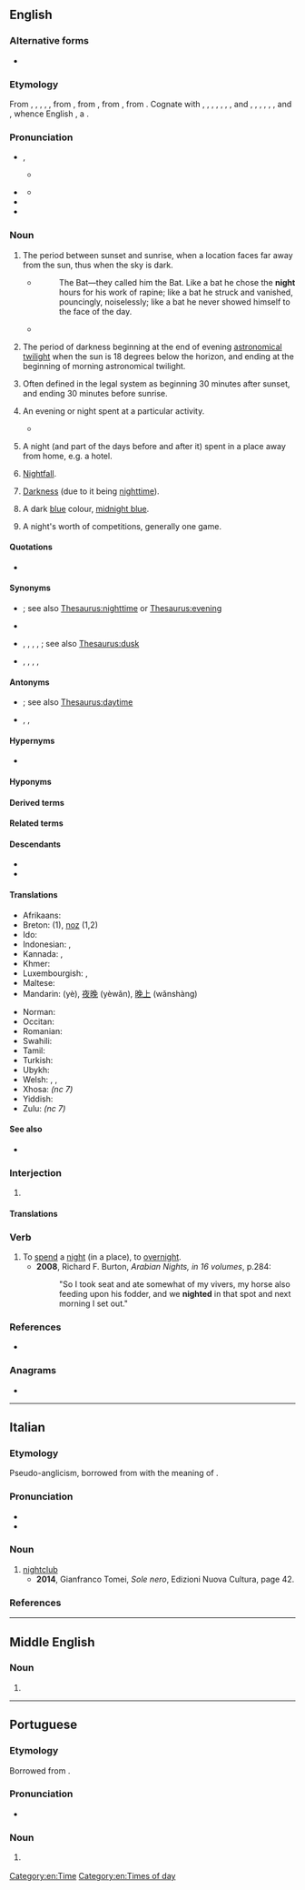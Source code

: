 {{also|Night|niȝt}}
==English==
{{wikipedia}}

===Alternative forms===
* {{l|en|nite}} {{qualifier|informal}}

===Etymology===
From {{inh|en|enm|nighte}}, {{m|enm|night}}, {{m|enm|nyght}}, {{m|enm|niȝt}}, {{m|enm|naht}}, from {{inh|en|ang|niht}}, from {{inh|en|gmw-pro|*naht||night}}, from {{inh|en|gem-pro|*nahts||night}}, from {{inh|en|ine-pro|*nókʷts||night}}. Cognate with {{cog|sco|nicht}}, {{m|sco|neicht||night}}, {{cog|fy|nacht||night}}, {{cog|nl|nacht||night}}, {{cog|nds|Nacht||night}}, {{cog|de|Nacht||night}}, {{cog|da|nat||night}}, {{cog|sv|-}} and {{cog|no|natt||night}}, {{cog|fo|nátt||night}}, {{cog|is|nótt||night}}, {{cog|el|νύχτα||night}}, {{cog|ru|ночь||night}}, {{cog|sa|नक्ति|tr=nákti||night}}, and {{cog|la|nox||night}}, whence English {{doublet|en|nox|notext=1}}, a {{glossary|doublet}}.

===Pronunciation===
* {{a|US|UK}} {{enPR|nīt}}, {{IPA|en|/naɪt/}}
** {{audio|en|en-us-night.ogg|Audio (US)}}
* {{a|UK|Scottish}} {{IPA|en|/nʌɪt/}}
** {{audio|en|LL-Q1860 (eng)-Back ache-night.wav|Audio (UK)}}
* {{rhymes|en|aɪt}}
* {{homophones|en|knight}}

===Noun===
{{en-noun|~}}

# {{lb|en|countable}} The period between sunset and sunrise, when a location faces far away from the sun, thus when the sky is dark.
#: {{ux|en|How do you sleep at '''night''' when you attack your kids like that!?}}
#* {{RQ:RnhrtHpwd Bat|I|01}}
#*: The Bat—they called him the Bat. Like a bat he chose the '''night''' hours for his work of rapine; like a bat he struck and vanished, pouncingly, noiselessly; like a bat he never showed himself to the face of the day.
#* {{quote-journal|en|date=2013-07-19|author=[http://www.theguardian.com/profile/iansample Ian Sample]
|volume=189|issue=6|page=34|magazine={{w|The Guardian Weekly}}
|title=[http://www.theguardian.com/lifeandstyle/2013/jul/08/irregular-bedtimes-affect-childrens-brains Irregular bedtimes may affect children's brains]
|passage=Irregular bedtimes may disrupt healthy brain development in young children, according to a study of intelligence and sleeping habits.&nbsp; &para;&nbsp;Going to bed at a different time each '''night''' affected girls more than boys, but both fared worse on mental tasks than children who had a set bedtime, researchers found.}}
# {{lb|en|astronomy|countable}} The period of darkness beginning at the end of evening [[astronomical twilight]] when the sun is 18 degrees below the horizon, and ending at the beginning of morning astronomical twilight.
# {{lb|en|legal|countable}} Often defined in the legal system as beginning 30 minutes after sunset, and ending 30 minutes before sunrise.
# {{lb|en|countable}} An evening or night spent at a particular activity.
#: {{ux|en|a '''night''' on the town}}
#* {{quote-journal|en|date=2013-06-08|volume=407|issue=8839|page=52|magazine={{w|The Economist}}
|title=[http://www.economist.com/news/international/21579039-chinas-growing-empire-ports-abroad-mainly-about-trade-not-aggression-new-masters The new masters and commanders]
|passage=From the ground, Colombo’s port does not look like much. Those entering it are greeted by wire fences, walls dating back to colonial times and security posts. For mariners leaving the port after lonely '''nights''' on the high seas, the delights of the B52 Night Club and Stallion Pub lie a stumble away.}}
# {{lb|en|countable}} A night (and part of the days before and after it) spent in a place away from home, e.g. a hotel.
#: {{ux|en|I stayed my friend's house for three '''nights'''.}}
# {{lb|en|uncountable}} [[nightfall|Nightfall]].
#: {{ux|en|from noon till '''night'''}}
# {{lb|en|uncountable}} [[darkness|Darkness]] (due to it being [[nighttime]]).
#: {{ux|en|The cat disappeared into the '''night'''.}}
# {{lb|en|uncountable}} A dark [[blue]] colour, [[midnight blue]].
#: {{color panel|002266}}
# {{lb|en|sports|colloquial}} A night's worth of competitions, generally one game.

====Quotations====
* {{seeCites|en}}

====Synonyms====
* {{sense|evening or night spent at a particular activity}} {{l|en|evening}}; see also [[Thesaurus:nighttime]] or [[Thesaurus:evening]]
* {{sense|quality of sleep}} {{l|en|sleep}}
* {{sense|nightfall}} {{l|en|dark}}, {{l|en|dusk}}, {{l|en|nightfall}}, {{l|en|sundown}}, {{l|en|sunset}}; see also [[Thesaurus:dusk]]
* {{sense|darkness}} {{l|en|blackness}}, {{l|en|darkness}}, {{l|en|gloom}}, {{l|en|obscurity}}, {{l|en|shadow}}

====Antonyms====
* {{sense|period between sunset and sunrise}} {{l|en|day}}; see also [[Thesaurus:daytime]]
* {{sense|darkness}} {{l|en|brightness}}, {{l|en|daylight}}, {{l|en|light}}

====Hypernyms====
* {{l|en|24-hour day}}

====Hyponyms====
{{col4|en|first night
|last night
|midnight
|tonight
|tomorrow night
|Twelfth Night
|{{l|en|yesterday night}} {{qualifier|rare compared to ''[[last night]]''}}
}}

====Derived terms====
{{der4|en|{{l|en|all-night}}<!--adjective: that goes on all night-->
|{{l|en|all-nighter}}, {{l|en|allnighter}}
|day-and-night
|day-night
|eight-night
|evennight
|five-night
|fly-by-night
|fortnightly
|fortnight
|four-night
|goodnight
|midnight
|night-bat
|nightcap
|nightclub
|nightclubbing
|nightcore
|nightdress
|nightfall
|nightgown
|nighthawk
|nightie
|nightingale
|nightjar
|{{l|en|nightlife}}, |nightlives
|nightlight
|nightlong
|nightly
|nightman
|nightmare
|nightmarish
|night-night
|nightpiece
|night-raven
|nightrider
|nightshade
|nightshirt
|nightspot
|nightstand
|dark night of the soul
|nightstick
|nightstool
|nighttide
|{{l|en|nighttime}}, |night-time
|nightwalker
|nightwatchman
|nightwear
|nightwork
|nighty
|nine-night
|one-night
|overnight
|sennight
|sevennight
|six-night
|ten-night
|three-night
|tonight
|two-night
|yesternight
}}

====Related terms====
{{rel4|en|at night
|day and night
|day-night cycle
|lady of the night
|like night and day
|night and day
|night blindness
|night cart
|night court
|night crawler
|night emission
|night letter
|night owl
|night shift
|night sky
|night soil
|night terror
|night watch
|ships that pass in the night
|the night is young
}}

====Descendants====
* {{desc|pis|naet}}
* {{desc|ko|나이트|bor=1}}

====Translations====
{{trans-top|period between sunset and sunrise}}
{{multitrans|data=
* Abkhaz: {{tt|ab|аҵх|sc=Cyrl}}, {{tt|ab|аҵых|sc=Cyrl}}
* Adyghe: {{tt|ady|чэщы}}; {{tt|ady|чэщ}} {{qualifier|Shapsug}}
* Afar: {{t-needed|aa}}
* Afrikaans: {{tt+|af|nag}}
* Ahom: {{tt|aho|𑜁𑜢𑜤𑜃𑜫}}
* Ainu: {{tt|ain|アンチカㇻ|tr=ancikar}}
* Aiton: {{t-needed|aio}}
* Akkadian: {{tt|akk|𒆥𒋝|tr=liliātu|sc=Xsux}}
* Albanian: {{tt+|sq|natë|f}} {{qualifier|indefinite}}, {{t|sq|nata|f}} {{qualifier|definite}}
* American Sign Language: {{tt|ase|BentB@BackHand-PalmDown-FlatB@CenterChesthigh-PalmDown Contact}}
* Amharic: {{tt|am|ሌት|sc=Ethi}}
* Arabic: {{tt|ar|لَيْلَة|f}}, {{tt+|ar|لَيْل}} {{qualifier|collective}}
*: Egyptian Arabic: {{tt|arz|ليل|m|tr=lēl|sc=Arab}}, {{tt|arz|ليلة|f|tr=lēla|sc=Arab}}
*: Gulf Arabic: {{tt|afb|بليل}}
* Aragonese: {{tt|an|nueit|f}}, {{tt|an|nuei|f}}
* Aramaic:
*: Hebrew: {{tt|arc|לליא|m|tr=lilyā’|sc=Hebr}}
*: Classical Syriac: {{tt|syc|ܠܠܝܐ|m|tr=lilyā’|sc=Syrc}}
*: Assyrian Neo-Aramaic: {{tt|aii|ܠܲܝܠܹܐ|f|tr=layle|sc=Syrc}}
* Archi: {{t|aqc|иш}}
* Armenian: {{tt+|hy|գիշեր}}
* Aromanian: {{tt|rup|noapti|f}}, {{tt|rup|noapte|f}}, {{t|rup|nopti|f}}
* Assamese: {{tt|as|ৰাতি|sc=Beng|tr=rati}}
* Asturian: {{tt+|ast|nueche|f}}
* Atayal: {{tt|tay|gbyan}}
* Avestan: {{tt|ae|𐬑𐬴𐬀𐬞𐬀𐬥|f|tr=xšapan|sc=Avst}}, {{tt|ae|𐬥𐬀𐬑𐬙𐬎}}
* Aymara: {{tt+|ay|aruma}}
* Azerbaijani: {{tt+|az|gecə}}
* Bakhtiari: {{tt|bqi|شو|tr=šaw|sc=fa-Arab}}
* Baluchi: {{tt|bal|شپ|tr=šap}}
* Bashkir: {{tt|ba|төн}}
* Basque: {{tt+|eu|gau}}
* Bavarian: {{tt|bar|Nocht}}
* Belarusian: {{tt+|be|ноч|f}}
* Bengali: {{tt+|bn|রাত}}
* Bhojpuri: {{t|bho|𑂩𑂰𑂞𑂱}}
* Breton: {{tt+|br|noz}}
* Bulgarian: {{tt+|bg|нощ|f}}
* Burmese: {{tt+|my|ည|sc=Mymr}}
* Buryat: {{tt|bua|һүни|sc=Cyrl}}
* Catalan: {{tt+|ca|nit|f}}
* Catawba: {{tt|chc|witchawa}}
* Central Atlas Tamazight: {{tt|tzm|ⵉⴹ|tr=iḍ}}
* Central Dusun: {{tt|dtp|doungotuong}}
* Central Mazahua: {{tt|maz|xomu̷}}
* Central Sierra Miwok: {{tt|csm|kawý·ly-}}
* Chakma: {{t-needed|ccp}}
* Chamicuro: {{tt|ccc|chpolyaye}}
* Chamorro: {{tt|ch|puengi}}
* Chechen: {{tt|ce|буьйса|sc=Cyrl}}
* Cherokee: {{tt|chr|ᏒᎠᏱ|tr=svayi|sc=Cher}}
* Cheyenne: {{t|chy|táa'e}}
* Chickasaw: {{tt|cic|oklhili}}
* Chinese:
*: Cantonese: {{tt|yue|夜晚|tr=je6 maan5}}
*: Dungan: {{tt|dng|е}}, {{tt|dng|еван}}, {{tt|dng|ванщи}}
*: Mandarin: {{tt+|cmn|夜晚|tr=yèwǎn}}, {{tt+|cmn|夜|tr=yè}}, {{tt+|cmn|宵|tr=xiāo}}
*: Min Nan: {{tt+|nan|暗暝|tr=àm-mê, àm-mî}}, {{tt|nan|暗頭|tr=àm-thâu}}, {{tt+|nan|暝時|tr=mê-sî, mî-sî}}, {{tt+|nan|暗時|tr=àm-sî}}
*: Wu: {{tt|wuu|夜到|tr=hhia tau}}
* Chukchi: {{tt|ckt|ныкирит|tr=nykirit}}
* Chuvash: {{tt|cv|ҫӗр|sc=Cyrl}}
* Coptic:
*: Bohairic: {{tt|cop|ⲉϫⲱⲣϩ}}
*: Sahidic: {{tt|cop|ⲟⲩϣⲏ}}
* Cornish: {{tt|kw|nos|f}}
* Czech: {{tt+|cs|noc|f}}
* Dalmatian: {{tt|dlm|nuat}}
* Danish: {{tt+|da|nat|c}}
* Dhivehi: {{t-needed|dv}}
* Dolgan: {{tt|dlg|түүн|tr=tüün|sc=Cyrl}}
* Dutch: {{tt+|nl|nacht|m}}
* Eastern Bontoc: {{tt|ebk|lafi}}
* Eastern Cham: {{t-needed|cjm}}
* Egyptian: {{t-egy|grḥ|m|h=g:r-H-N2}}
* Emilian: {{tt|egl|nôt|f}}
* Erzya: {{tt|myv|ве|sc=Cyrl}}
* Eshtehardi: {{tt|esh|شو|tr=šow|sc=fa-Arab}}
* Esperanto: {{tt+|eo|nokto}}
* Estonian: {{tt+|et|öö}}
* Ewe: {{tt|ee|zã}}
* Extremaduran: {{tt|ext|nochi|f}}
* Faroese: {{tt+|fo|nátt|f}}
* Finnish: {{tt+|fi|yö}}
* French: {{tt+|fr|nuit|f}}
* Friulian: {{tt|fur|gnot|f}}
* Gagauz: {{tt|gag|gecä}}
* Galician: {{tt+|gl|noite|f}}
* Ge'ez: {{tt|gez|ሌሊት|sc=Ethi}}
* Georgian: {{tt+|ka|ღამე}}
* German: {{tt+|de|Nacht|f}}
*: Middle High German: {{tt|gmh|naht|f}}
* Gilbertese: {{tt|gil|bong}}
* Gothic: {{tt|got|𐌽𐌰𐌷𐍄𐍃|f}}
* Greek: {{tt+|el|νύχτα|f}}
*: Ancient: {{tt|grc|νύξ|f}}
* Guaraní: {{tt|gn|pyhare}}
* Gujarati: {{tt|gu|રાત|f}}, {{tt+|gu|રાત્રી|f}}
* Haitian Creole: {{tt|ht|lannuit}}
* Hawaiian: {{tt|haw|pō}}
* Hebrew: {{tt+|he|לַיְלָה|m|tr=láyla}}
* Higaonon: {{t|mba|daluman}}
* Hindi: {{tt+|hi|रात|f}}, {{tt+|hi|रात्रि|f}}, {{tt+|hi|शब|f}}, {{tt+|hi|रात्र|f}}, {{tt+|hi|राति|f}}
* Hittite: {{tt|hit|𒅖𒉺𒀭𒍝|tr=išpanz|c}}
* Hungarian: {{tt+|hu|éjszaka}}, {{tt+|hu|éjjel}}, {{tt+|hu|éj}}
* Hunsrik: {{tt|hrx|Nacht|f}}, {{tt|hrx|naacht|f}}
* Iban: {{tt|iba|malam}}
* Icelandic: {{tt+|is|nótt|f}}, {{qualifier|archaic}} {{tt+|is|nátt|f}}, {{qualifier|skaldic}} {{tt+|is|njóla|f}}
* Ido: {{tt+|io|nokto}}
* Ilocano: {{tt|ilo|rabii}}
* Indonesian: {{tt+|id|malam}}
* Ingrian: {{tt|izh|öö}}
* Ingush: {{tt|inh|бийса|sc=Cyrl}}
* Iranun: {{t-needed|ill}}
* Irish: {{tt+|ga|oíche|f}}
*: Old Irish: {{tt|sga|adaig|f}}
* Isnag: {{t|isd|xabi}}
* Istriot: {{tt|ist|nuoto}}
* Istro-Romanian: {{tt|ruo|nopte|f}}
* Italian: {{tt+|it|notte|f}}
* Japanese: {{tt+|ja|夜|tr=よる, yoru, よ, yo}}
* Javanese: {{t|jv|wengi}}
* Kabardian: {{tt|kbd|жэщ}}
* Kalmyk: {{tt|xal|сө|sc=Cyrl}}
* Kannada: {{tt+|kn|ಇರುಳು}}, {{tt+|kn|ರಾತ್ರಿ}}
* Kapampangan: {{tt|pam|bengi}}
* Karachay-Balkar: {{tt|krc|кече|tr=keçe|sc=Cyrl}}
* Karakalpak: {{tt|kaa|tu'n}}
* Kashubian: {{tt+|csb|noc|f}}
* Kazakh: {{tt+|kk|түн|sc=Cyrl}}
* Ket: {{tt|ket|си}}
* Khakas: {{tt|kjh|тӱн}}
* Khmer: {{tt+|km|យប់}}, {{tt+|km|រាត្រី}}
* Komi-Permyak: {{tt|koi|вой}}
* Korean: {{tt+|ko|밤}}
* Koryak: {{tt|kpy|ныкинык|tr=nəkinək|sc=Cyrl}}
* Kumyk: {{tt|kum|гече|tr=geçe|sc=Cyrl}}
* Kurdish:
*: Central Kurdish: {{tt+|ckb|شەو|tr=shaw}}
*: Northern Kurdish: {{tt+|kmr|şev|f}}
* Kyrgyz: {{tt+|ky|түн|sc=Cyrl}}
* Ladino: {{tt|lad|noche|f}}
* Lao: {{tt|lo|ຄືນ}}
* Latgalian: {{tt|ltg|nakts|f}}
* Latin: {{tt+|la|nox|f}}
* Latvian: {{tt+|lv|nakts|f}}
* Lezgi: {{t|lez|йиф}}
* Ligurian: {{tt|lij|néutte|f}}
* Lingala: {{tt|ln|butú}}
* Lithuanian: {{tt+|lt|naktis|f}}, {{t+check|lt|šiaurė}}
* Livonian: {{tt|liv|īe}}
* Lombard: {{t|lmo|nott|f}}
* Lubuagan Kalinga: {{tt|knb|labi}}
* Luxembourgish: {{tt|lb|Nuecht|f}}, {{tt|lb|Nuet|f}}
* Macedonian: {{tt+|mk|ноќ|f}}
* Magahi: {{t|mag|𑂩𑂰𑂞𑂱|tr=rāti}}
* Maguindanao: {{t|mdh|magabi}}
* Maithili: {{t|mai|राति|tr=rāit}}
* Malay: {{tt+|ms|malam}}, {{tt|ms|lailah}}
* Malayalam: {{tt+|ml|രാത്രി|sc=Mlym}}
* Maltese: {{tt|mt|lejl|m}}
* Manchu: {{tt|mnc|ᡩᠣᠪᠣᡵᡳ|tr=dobori}}
{{trans-mid}}
* Mansaka: {{t|msk|gabi}}
* Manx: {{tt|gv|oie|f}}
* Maore Comorian: {{tt|swb|uku|c11|c6}}
* Maori: {{tt|mi|pō}}
* Maranao: {{t|mrw|gagawi'i}}
* Marathi: {{tt+|mr|रात्र}}
* Mazanderani: {{tt|mzn|شو|tr=šo|sc=mzn-Arab}}
* Middle French: {{tt|frm|nuyt}}
* Middle Persian: {{tt|pal|LYLYA|tr=šab}}
* Mirandese: {{tt|mwl|nuite|f}}
* Mon: {{tt|mnw|ဗ္တံ|tr=hətɔm|sc=Mymr}}
* Mongolian: {{tt+|mn|шөнө}}
* Mòcheno: {{tt|mhn|nòcht|f}}
* Nahuatl:
*: Classical: {{tt|nci|yohualli}}
*: Guerrero: {{tt|ngu|yewajli}}
*: Highland Puebla: {{tt|azz|yohual}}
*: Mecayapan: {{tt|nhx|yóhual}}
*: Northern Puebla: {{tt|ncj|yohuali}}
*: Tetelcingo: {{tt|nhg|yohuali̱}}
*: Tlamacazapa: {{tt|nuz|yowali}}
* Nauruan: {{tt+|na|anubumin}}
* Navajo: {{tt|nv|tłʼééʼ}}
* Neapolitan: {{tt|nap|notte|f}}
* Nepali: {{tt|ne|रात|tr=rāt}}
* Ngazidja Comorian: {{tt|zdj|masihu|c6}}
* Nogai: {{tt|nog|туьн|sc=Cyrl}}
* Norman: {{tt|nrf|niet|f}} {{qualifier|Jersey|Guernsey}}, {{tt|nrf|nyit|f}} {{qualifier|continental Normandy}}
* Northern Ohlone: {{tt|cst|múr}}
* Northern Sami: {{tt|se|idja}}
* Northern Thai: {{t-needed|nod}}
* Norwegian:
*: Bokmål: {{tt+|nb|natt|f|m}}
*: Nynorsk: {{tt|nn|natt|f}}
* Occitan: {{tt+|oc|nuèch|f}}, {{tt+|oc|nuèit|f}}
* Oki-No-Erabu: {{tt|okn|夜|tr=いぃーる, yīru}}
* Okinawan: {{tt|ryu|夜|tr=ゆる, yuru; ゆー, yū}}
* Old Church Slavonic:
*: Cyrillic: {{tt|cu|нощь|f|sc=Cyrs}}
*: Glagolitic: {{tt|cu|ⱀⱁⱋⱐ|f|sc=Glag}}
* Old East Slavic: {{tt|orv|ночь|f}}
* Old English: {{tt|ang|niht|f}}
* Old French: {{tt|fro|nuit|f}}, {{tt|fro|noit|f}}
* Old Javanese: {{t|kaw|wĕṅi}}
* Old Norse: {{tt|non|nátt|f}}, {{tt|non|njóla|f}}
* Old Occitan: {{tt|pro|noit}}
* Old Persian: {{tt|peo|xšap|sc=Xpeo}}
* Oriya: {{tt+|or|ରାତି}}
* Oromo: {{t|om|halkan}}
* Ossetian: {{tt|os|ӕхсӕв|sc=Cyrl}}
* Ottoman Turkish: {{tt|ota|كیجه|tr=gece}}
* Pali: {{t-needed|pi}}
* Pashto: {{tt+|ps|شپه|f|tr=špa}}
* Pennsylvania German: {{tt|pdc|Nacht|f}}
* Persian: {{tt+|fa|شب|tr=šab|sc=fa-Arab}}
* Phake: {{t-needed|phk}}
* Phoenician: {{tt|phn|𐤋𐤋|tr=ll|sc=Phnx}}
* Piedmontese: {{tt|pms|neuit|f}}
* Pipil: {{tt|ppl|tayua}}
* Pitjantjatjara: {{tt|pjt|munga}}
* Polabian: {{tt|pox|nüc|f}}
* Polish: {{tt+|pl|noc|f}}
* Portuguese: {{tt+|pt|noite|f}}
* Punjabi: {{tt|pa|ਰਾਤ}}
* Quechua: {{tt+|qu|tuta}}, {{tt|qu|pagas}}, {{tt|qu|ch'isi}}
* Rohingya: {{tt|rhg|rait}}
* Romagnol: {{t|rgn|nòt|f}}, {{t|rgn|nòta|f}}
* Romani: {{tt|rom|rǎt|f}}
* Romanian: {{tt+|ro|noapte|f}}
* Romansch: {{tt|rm|notg|f}}, {{tt|rm|not|f}}
* Russian: {{tt+|ru|ночь|f}}
* Rusyn: {{tt|rue|нуч|f}}
* Saho: {{t-needed|ssy}}
* Sami:
*: Inari: {{tt|smn|ijjâ}}
*: Kildin: {{tt|sjd|ыйй}}
*: Lule: {{tt|smj|idja}}
*: Northern: {{tt|se|idja}}
*: Pite: {{tt|sje|ijja}}
*: Southern: {{tt|sma|jïjje}}
*: Ter: {{tt|sjt|jɨjj}}
*: Ume: {{tt|sju|jïjja}}
* Samoan: {{tt|sm|valuapo}}, {{tt|sm|po}}
* Sanskrit: {{tt+|sa|रात्रि}}, {{tt+|sa|क्षप्|f|tr=kṣáp}}, {{tt+|sa|नक्ति|f}}
* Sardinian: {{tt|sc|noti|f}}, {{tt|sc|notti|f}}
* Saterland Frisian: {{tt|stq|Noacht|f}}
* Scots: {{tt|sco|nicht}}
* Scottish Gaelic: {{tt|gd|oidhche|f}}
* Serbo-Croatian:
*: Cyrillic: {{tt|sh|ноћ|f|sc=Cyrl}}
*: Roman: {{tt+|sh|noć|f}}
* Shan: {{tt+|shn|ၶိုၼ်}}
* Shona: {{tt|sn|husiku}}
* Shor: {{tt|cjs|тӱн|tr=tün|sc=Cyrl}}, {{tt|cjs|қара|tr=qara|sc=Cyrl}}
* Sicilian: {{tt+|scn|notti}}
* Sindhi: {{tt+|sd|رات|f|tr=rāt}}
* Sinhalese: {{tt|si|රැය}}
* Slovak: {{tt+|sk|noc|f}}
* Slovene: {{tt+|sl|noč|f}}
* Somali: {{tt+|so|habeen|f}}
* Sorbian:
*: Lower Sorbian: {{tt|dsb|noc|f}}
*: Upper Sorbian: {{tt|hsb|nóc|f}}
* Sotho: {{tt|st|hosiu}}
* Southern Altai: {{tt|alt|тӱн|tr=tün|sc=Cyrl}}
* Southern Kalinga: {{tt|ksc|lafi}}
* Spanish: {{tt+|es|noche|f}}
* Sundanese: {{tt|su|peuting}}, {{tt+|su|wengi}}
* Swahili: {{tt+|sw|usiku}}
* Swedish: {{tt+|sv|natt|c}}
* Sylheti: {{tt|syl|ꠞꠣꠁꠔ|tr=rait}}
* Tabasaran: {{t|tab|йишв}}
* Tagalog: {{tt+|tl|gabi}}
* Tahitian: {{tt|ty|pō}}
* Tajik: {{tt+|tg|шаб|sc=Cyrl}}
* Talysh:
*: Asalemi: {{tt|tly|شو|tr=šav|sc=fa-Arab}}
* Tamil: {{tt+|ta|இரவு}}
* Tatar: {{tt+|tt|төн|sc=Cyrl}}, {{tt+|tt|төнгелек|sc=Cyrl}}
* Tausug: {{t|tsg|dūm}}
* Telugu: {{tt+|te|రాత్రి}}
* Tetum: {{t|tet|kalan}}
* Thai: {{tt+|th|กลางคืน}}, {{tt+|th|คืน}}, {{tt+|th|ราตรี}}
* Tibetan: {{tt|bo|མཚན་མོ|sc=Tibt}}, {{tt|bo|དགོང་མོ|sc=Tibt}}
* Tigrinya: {{tt|ti|ለይቲ|sc=Ethi}}
* Tocharian B: {{tt|txb|yṣīye}}
* Tok Pisin: {{tt|tpi|nait}}
* Tongan: {{t|to|poʻuli}}
* Turkish: {{tt+|tr|gece}}
* Turkmen: {{tt|tk|gije}}
* Tuvan: {{tt|tyv|дүн|sc=Cyrl}}
* Udi: {{t|udi|шу}}
* Udmurt: {{tt|udm|уй}}
* Ugaritic: {{tt|uga|𐎍𐎍|tr=ll|sc=Ugar}}
* Ukrainian: {{tt+|uk|ніч|f}}
* Urdu: {{tt+|ur|رات|f|tr=rāt}}, {{tt+|ur|شب|f|tr=śab}}
* Uyghur: {{tt|ug|تۈن}}, {{tt|ug|كېچە}}
* Uzbek: {{tt+|uz|tun}}, {{tt+|uz|kecha}}
* Venetian: {{tt|vec|note|f}}
* Veps: {{tt|vep|ö}}
* Vietnamese: {{tt+|vi|đêm}}, {{tt+|vi|tối}}, {{tt+|vi|ban đêm}}, {{tt+|vi|khuya}} {{qualifier|late night}}
* Vilamovian: {{tt|wym|nocht|f}}, {{tt|wym|naocht|f}}
* Volapük: {{tt+|vo|neit}}
* Voro: {{tt|vor|üü}}
* Votic: {{tt|vot|üü}}
* Wakhi: {{tt|wbl|naγd}}
* Walloon: {{tt+|wa|nute|f}}, {{tt+|wa|niût|m|f}}
* Warlpiri: {{tt|wbp|munga}}
* Welsh: {{tt+|cy|nos|f}}
* West Frisian: {{tt+|fy|nacht|c}}
* Western Bukidnon Manobo: {{t|mbb|dukilem}}
* Western Cham: {{t-needed|cja}}
* Western Panjabi: {{tt+|pnb|رات|f}}
* White Hmong: {{tt|mww|hmos}}
* Winnebago: {{tt|win|hąąhe}}
* Wolof: {{tt+|wo|guddi}}
* Yagnobi: {{tt|yai|хишап}}
* Yakan: {{t|yka|sangem}}
* Yakut: {{tt|sah|түүн|sc=Cyrl}}
* Yiddish: {{tt+|yi|נאַכט|f}}
* Yonaguni: {{tt|yoi|夜|tr=どぅる, duru}}
* Yucatec Maya: {{tt|yua|áak'ab}}
* Zazaki: {{tt+|zza|şew}}
* Zealandic: {{tt|zea|nacht|m}}
* Zhuang: {{tt|za|hwnz}}, {{tt|za|ngwnz}}
* Zulu: {{tt+|zu|ubusuku|c14}}
{{trans-bottom}}

{{trans-top|evening or night spent at a particular activity}}
* Arabic:
*: Moroccan Arabic: {{tt|ary|عشية|f|tr=ʿešeya}}, {{tt|ary|ليلة|f|tr=lila}}
* Armenian: {{tt+|hy|գիշեր}}
* Bavarian: {{tt|bar|Nocht}}
* Catalan: {{tt+|ca|vetllada|f}}, {{tt+|ca|vespre|m}}
* Czech: {{tt+|cs|večer|m}}
* Danish: {{tt+|da|aften|c}}
* Dutch: {{tt+|nl|avondje|n}}, {{tt+|nl|nachtje|n}}
* Eshtehardi: {{tt|esh|شو|tr=šow|sc=fa-Arab}}
* Estonian: {{tt+|et|õhtu}}
* Faroese: {{tt+|fo|kvøld|n}}
* Finnish: {{tt+|fi|ilta}}, {{tt+|fi|yö}}
* French: {{tt+|fr|soirée|f}}, {{tt+|fr|nuit|f}}
* German: {{tt+|de|Abend|m}}, {{qualifier|in bed}} {{tt+|de|Nacht|f}}
* Hebrew: {{tt+|he|לַיְלָה|m|tr=láyla}}
* Hungarian: {{tt+|hu|éjszaka}}, {{tt|hu|éjszakázás}}
* Icelandic: {{tt+|is|nótt|f}}
* Japanese: {{tt|ja|一晩|tr=hitoban}}
* Kurdish:
*: Central Kurdish: {{tt+|ckb|شەو|tr=shaw}}
*: Northern Kurdish: {{tt+|kmr|şev|f}}
{{trans-mid}}
* Latin: {{tt+|la|nox|f}}
* Luxembourgish: {{tt|lb|Owend|m}}, {{tt|lb|Nuecht|f}}, {{tt|lb|Nuet|f}}, {{tt|lb|Soirée|f}}
* Malay: {{tt+|ms|bermalam}}
* Maltese: {{tt|mt|lejla|f}}
* Norwegian:
*: Bokmål: {{tt+|nb|kveld|m}}, {{tt+|nb|aften|m}}
*: Nynorsk: {{tt|nn|kveld|m}}, {{tt|nn|aftan|m}}
* Persian: {{tt+|fa|شامگاه|tr=šāmgāh}}
* Portuguese: {{tt+|pt|noitada|f}}, {{tt+|pt|noite|f}}
* Romanian: {{tt+|ro|noapte}}
* Russian: {{tt+|ru|вечер|m}}
* Scottish Gaelic: {{tt|gd|oidhche|f}}
* Sindhi: {{tt|sd|شام|tr=shāma}}
* Slovak: {{tt|sk|večer|m}}
* Slovene: {{tt+|sl|večer|m}}
* Spanish: {{tt+|es|tarde|f}}
* Swahili: {{tt+|sw|usiku}}
* Telugu: {{tt|te|రాత్రి గడుపుట}}
* Thai: {{tt+|th|คืน}}
* Vietnamese: {{tt+|vi|đêm}}
* Walloon: {{tt+|wa|shijhe|f}}, {{tt+|wa|swerêye|f}}, {{tt+|wa|nute|f}}
{{trans-bottom}}

{{trans-top|night spent away from home}}
* Armenian: {{tt+|hy|գիշեր}}
* Bavarian: {{tt|bar|Nocht}}
* Bulgarian: {{tt|bg|нощувка|f}}
* Catalan: {{tt+|ca|nit|f}}
* Czech: {{tt+|cs|noc|f}}
* Danish: {{tt+|da|overnatning|c}}
* Dutch: {{tt+|nl|overnachting|f}}, {{tt+|nl|nacht|m}}
* Estonian: {{tt+|et|öö}}
* Ewe: {{tt|ee|zã|n}}
* Finnish: {{tt+|fi|yö}}, {{tt+|fi|yöpyminen}}
* French: {{tt+|fr|nuit|f}}, {{tt+|fr|nuitée|f}}
* German: {{tt+|de|Übernachtung|f}}, {{tt+|de|Nacht|f}}
* Hebrew: {{tt+|he|לילה|m|tr=lailah}}
* Hungarian: {{tt+|hu|éjszaka}}, {{tt|hu|éjszakázás}}
* Icelandic: {{tt+|is|nótt|f}}
* Ido: {{tt+|io|nokto}}
* Japanese: {{tt|ja|一泊|tr=ippaku}}
* Kurdish:
*: Central Kurdish: {{tt+|ckb|شەو|tr=shaw}}
*: Northern Kurdish: {{tt+|kmr|şev|f}}
{{trans-mid}}
* Latin: {{tt+|la|nox|f}}
* Malay: {{tt+|ms|malam}}
* Maltese: {{tt|mt|lejl|m}}
* Norwegian:
*: Bokmål: {{tt|nb|overnatting|m|f}}
*: Nynorsk: {{tt|nn|overnatting|f}}
* Portuguese: {{tt+|pt|pernoite|m}}, {{tt|pt|pernoitada|f}}
* Romanian: {{tt+|ro|noapte}}
* Russian: {{tt+|ru|ночь}}
* Scottish Gaelic: {{tt|gd|oidhche|f}}
* Slovak: {{tt+|sk|noc|f}}
* Slovene: {{tt|sl|nočitev|f}}
* Swahili: {{tt+|sw|usiku}}
* Swedish: {{tt+|sv|övernattning}}
* Thai: {{tt+|th|คืน}}
* Tok Pisin: {{tt|tpi|nait}}
* Vietnamese: {{tt+|vi|đêm}}
{{trans-bottom}}

{{trans-top|quality of sleep obtained during a night}}
* Armenian: {{tt+|hy|գիշեր}}
* Bavarian: {{tt|bar|Nocht}}
* Burmese: {{tt|my|အိပ်ရေး|sc=Mymr}}
* Catalan: {{tt+|ca|nit|f}}
* Danish: {{tt|da|nattesøvn|c}}
* Dutch: {{tt+|nl|nachtrust|m}}
* Finnish: {{tt+|fi|yöuni}}, {{tt+|fi|yö}}
* French: {{tt+|fr|nuit|f}}
* German: {{tt+|de|Nacht|f}}
* Hindi: {{tt+|hi|निद्रा|f}}
* Hungarian: {{tt+|hu|éjszaka}}
* Kurdish:
*: Central Kurdish: {{tt+|ckb|شەو|tr=shaw}}
*: Northern Kurdish: {{tt+|kmr|şev|f}}
{{trans-mid}}
* Latin: {{tt+|la|nox|f}}
* Malay: {{tt+|ms|malam}}
* Norwegian:
*: Bokmål: {{tt|nb|nattesøvn|m}}
*: Nynorsk: {{tt|nn|nattesøvn|m}}, {{tt|nn|nattesvevn|m}}
* Portuguese: {{tt+|pt|sono|m}}
* Scottish Gaelic: {{tt|gd|oidhche|f}}
* Swahili: {{tt+|sw|usiku}}
* Telugu: {{tt|te|గాఢనిద్ర}}
* Vietnamese: {{tt+|vi|đêm}}, {{t-simple|interwiki=1|vi|langname=Vietnamese|đêm ngủ}}
{{trans-bottom}}

{{trans-top|nightfall}}
* American Sign Language: {{tt|ase|BentB@BackHand-PalmDown-FlatB@CenterChesthigh-PalmDown Contact}}
* Arabic: {{tt+|ar|مَغْرِب|m}}
*: Moroccan Arabic: {{tt|ary|مغْرب|m|tr=meghreb}}
* Armenian: {{tt+|hy|գիշեր}}
* Bulgarian: {{tt|bg|смрачаване|n}}
* Catalan: {{tt+|ca|vesprada|f}}, {{tt|ca|foscant|m}}
* Chinese:
*: Mandarin: {{tt+|cmn|黄昏|tr=huánghūn}}
* Danish: {{tt+|da|aften|c}}, {{tt+|da|skumring|c}}
* Estonian: {{tt|et|öö saabumine}}
* Ewe: {{tt|ee|zã|n}}
* Finnish: {{tt+|fi|ilta}}
* French: {{tt+|fr|soir|m}}
* Hindi: {{tt+|hi|साँझ|f}}
* Hungarian: {{tt+|hu|este}}, {{tt+|hu|alkonyat}}, {{tt+|hu|alkony}}, {{tt+|hu|szürkület}}, {{tt+|hu|napnyugta}}, {{tt|hu|napszállta}}
* Icelandic: {{tt+|is|nótt|f}}
* Irish: {{tt|ga|titim na hoíche|f}}, {{tt|ga|teacht na hoíche|m}}
* Japanese: {{tt+|ja|日暮れ|tr=higure}}
{{trans-mid}}
* Korean: {{tt+|ko|황혼}}
* Kurdish:
*: Central Kurdish: {{tt+|ckb|شەو|tr=shaw}}
*: Northern Kurdish: {{tt+|kmr|şev|f}}
* Lithuanian: {{tt+|lt|vakaras}}
* Navajo: {{tt|nv|tłʼééʼ}}
* Norwegian:
*: Bokmål: {{tt+|nb|skumring|m|f}}
*: Nynorsk: {{tt|nn|skumring|f}}
* Portuguese: {{tt+|pt|anoitecer|m}}
* Romanian: {{tt+|ro|noapte|f}}, {{tt+|ro|înserare|f}}
* Scottish Gaelic: {{tt|gd|oidhche|f}}
* Sindhi: {{tt|sd|ِسنجھا|f|tr=sanjhā}}
* Swahili: {{tt+|sw|jioni}}
* Swedish: {{tt+|sv|skymning}}
* Telugu: {{tt|te|చీకటి పడుట}}
* Thai: {{tt+|th|ค่ำ}}
* Vietnamese: {{tt+|vi|tối}}
* Walloon: {{tt+|wa|nute|f}}, {{tt+|wa|niût|m|f}}, {{tt+|wa|anuti|m}}
{{trans-bottom}}

{{trans-top|darkness}}
* Armenian: {{tt+|hy|աղջամուղջ}}, {{tt+|hy|գիշեր}}
* Bashkir: {{tt|ba|ҡараңғы|sc=Cyrl}}
* Bavarian: {{tt|bar|Nocht}}
* Bulgarian: {{tt+|bg|мрак|m}}
* Catalan: {{tt+|ca|nit|f}}, {{tt+|ca|fosca|f}}, {{tt+|ca|obscuritat|f}}
* Czech: {{tt+|cs|noc|f}}
* Danish: {{tt+|da|nat|c}}, {{tt+|da|mørke|n}}
* Dutch: {{tt|nl|nachtelijke duisternis|f}}
* Estonian: {{tt|et|pimedus}}
* Finnish: {{tt+|fi|pimeys}}, {{tt+|fi|pimeä}}, {{tt+|fi|yö}}
* French: {{tt+|fr|nuit|f}}, {{tt+|fr|noirceur|f}}, {{tt+|fr|obscurité|f}}
* German: {{tt+|de|Nacht|f}}, {{tt+|de|Dunkelheit|f}}
* Hawaiian: {{tt|haw|pō}}
* Hindi: {{tt+|hi|तारकी}}
* Hungarian: {{tt+|hu|éjszaka}}, {{tt+|hu|sötétség}}, {{tt+|hu|sötét}}
* Ido: {{tt+|io|obskureso}}
* Irish: {{tt+|ga|dorchadas|m}}
* Japanese: {{tt+|ja|闇|tr=yami}}
* Kurdish:
*: Central Kurdish: {{tt+|ckb|تاریکی|tr=tAreekee}}
*: Northern Kurdish: {{tt+|kmr|şev|f}}
* Latin: {{tt+|la|nox|f}}, {{tt+|la|tenebrae|f-p}}, {{tt|la|nocturna tempora|n-p}}, {{tt|la|caligo|f}}
* Malay: {{tt+|ms|malam}}
{{trans-mid}}
* Navajo: {{tt|nv|chahałheeł}}
* Norwegian:
*: Bokmål: {{tt|nb|mørke|n}}
*: Nynorsk: {{tt|nn|mørker|n}}
* Persian: {{tt+|fa|تاریکی|tr=tāriki|sc=fa-Arab}}
* Portuguese: {{tt+|pt|escuridão|m}}, {{tt+|pt|noite|f}}, {{tt+|pt|trevas|f}}
* Romanian: {{tt+|ro|întuneric}}
* Russian: {{tt+|ru|тьма|f}}, {{tt+|ru|темнота|f}}
* Scottish Gaelic: {{tt|gd|oidhche|f}}
* Serbo-Croatian:
*: Cyrillic: {{tt|sh|тама|f|sc=Cyrl}}
*: Roman: {{tt+|sh|tama|f}}
* Slovene: {{tt+|sl|tema|f}}
* Spanish: {{tt+|es|oscuridad|f}}
* Swahili: {{tt+|sw|usiku}}
* Swedish: {{tt+|sv|mörker}}
* Tagalog: {{tt|tl|kadiliman}}
* Telugu: {{tt+|te|చీకటి}}
* Thai: {{tt+|th|ความมืด}}
* Tok Pisin: {{tt|tpi|tudak}}
* Vietnamese: {{tt+|vi|tối}}
}}<!-- close {{multitrans}} -->
{{trans-bottom}}

{{checktrans-top}}
* Afrikaans: {{t+check|af|nag}}
* Breton: {{t+check|br|nozvezh|f}} (1), [[noz]] {{g|f}} (1,2)
* Ido: {{t+check|io|nokto}}
* Indonesian: {{t+check|id|malam}}, {{t-check|id|malam hari}}
* Kannada: {{t+check|kn|ರಾತ್ರಿ}}, {{t+check|kn|ಇರುಳು}}
* Khmer: {{t+check|km|យប់|tr=yup}}
* Luxembourgish: {{t-check|lb|Nuecht|f}}, {{t-check|lb|Nuet|f}}
* Maltese: {{t-check|mt|lejl|m}}
* Mandarin: {{t+check|cmn|夜}} (yè), [[夜晚]] (yèwǎn), [[晚上]] (wǎnshàng)
{{trans-mid}}
* Norman: {{t-check|nrf|niet|f}} {{qualifier|Jersey}}
* Occitan: {{t+check|oc|nuèit}}
* Romanian: {{t+check|ro|noapte|f}}
* Swahili: {{t+check|sw|usiku|c5}}
* Tamil: {{t+check|ta|இரவு}}
* Turkish: {{t+check|tr|gece}}
* Ubykh: {{t-check|uby|ŝʷəwa}}
* Welsh: {{t+check|cy|nos|f}}, {{t-check|cy|noson|f}}, {{t+check|cy|noswaith|f}}
* Xhosa: {{t-check|xh|ubusuku}} ''(nc 7)''
* Yiddish: {{t+check|yi|נאַכט|f}}
* Zulu: {{t+check|zu|ubusuku}} ''(nc 7)''
{{trans-bottom}}

====See also====
* {{list:times of day/en}}

===Interjection===
{{en-interj}}

# {{ellipsis of|en|good night}}
#: {{ux|en|'''Night''', y'all! Thanks for a great evening!}}

====Translations====
<!-- This is for shortened expressions. There's a separate entry for ordinary good night's wishes -->
{{trans-top|Short for good night}}
{{multitrans|data=
* Bengali: {{tt+|bn|রাত্রি}}
* Dutch: {{tt+|nl|nacht|c}}
* Finnish: {{tt+|fi|öitä!}}
* German: {{tt+|de|Nacht!}}
* Hindi: {{tt+|hi|रात्रि}}
* Irish: {{tt|ga|oíche mhaith}}
{{trans-mid}}
* Malay: {{tt+|ms|malam}}
* Swahili: {{tt+|sw|usiku}}
* Swedish: {{tt|sv|gonatt}}
* Telugu: {{tt|te|నిద్ర లేమి}}
* Vietnamese: {{tt|vi|[[chúc]] [[ngủ]] [[ngon]]}}, {{tt+|vi|tạm biệt}}
* West Frisian: {{tt+|fy|nacht}}
}}<!-- close {{multitrans}} -->
{{trans-bottom}}

===Verb===
{{en-verb}}

# To [[spend]] a [[night]] (in a place), to [[overnight]].
#* '''2008''', Richard F. Burton, ''Arabian Nights, in 16 volumes'', p.284:
#*: "So I took seat and ate somewhat of my vivers, my horse also feeding upon his fodder, and we '''nighted''' in that spot and next morning I set out{{nb...}}."

===References===
* {{R:OneLook}}

===Anagrams===
* {{anagrams|en|a=ghint|Thing|thing}}

[[Category:en:Time]]
[[Category:en:Times of day]]

----

==Italian==
{{was fwotd|it|2019|June|7}}

===Etymology===
Pseudo-anglicism, borrowed from {{bor|it|en|night}} with the meaning of {{m|en|nightclub}}.

===Pronunciation===
* {{it-IPA|nàit|ref={{R:it:DiPI}}}}
* {{hyph|it|night}}

===Noun===
{{it-noun|m|-}}

# [[nightclub]]
#* '''2014''', Gianfranco Tomei, ''Sole nero'', Edizioni Nuova Cultura, page 42.
#*: {{quote|it|Al centro di un '''night''' affollatissimo, su una pista, due ballerine stupiscono i clienti con i movimenti d'una danza moderna.|At the center of a crowded '''nightclub''', on a dancefloor, two dancers amaze customers with the movements of a modern dance.}}

===References===
<references />

----

==Middle English==
<!--this Middle English entry was created using Template:new enm entry-->

===Noun===
{{enm-noun}}

# {{alternative form of|enm|nighte}}

----

==Portuguese==

===Etymology===
Borrowed from {{bor|pt|en|night}}.

===Pronunciation===
* {{a|Brazil}} {{IPA|pt|/ˈnajt͡ʃ/}}

===Noun===
{{pt-noun|f|s}}

# {{l|en|nightlife}} {{gloss|nocturnal entertainment activities, especially parties and shows}}
